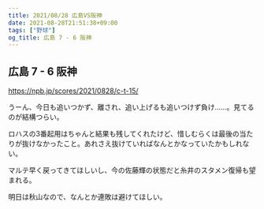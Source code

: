 ```yaml
---
title: 2021/08/28 広島VS阪神
date: 2021-08-28T21:51:38+09:00
tags: ["野球"]
og_title: 広島 7 - 6 阪神
---
```


## 広島 7 - 6 阪神

https://npb.jp/scores/2021/0828/c-t-15/


うーん、今日も追いつかず、離され、追い上げるも追いつけず負け……。見てるのが結構つらい。

ロハスの3番起用はちゃんと結果も残してくれたけど、惜しむらくは最後の当たりが抜けなかったこと。あれさえ抜けていればなんとかなっていたかもしれない。

マルテ早く戻ってきてほしいし、今の佐藤輝の状態だと糸井のスタメン復帰も望まれる。

明日は秋山なので、なんとか連敗は避けてほしい。